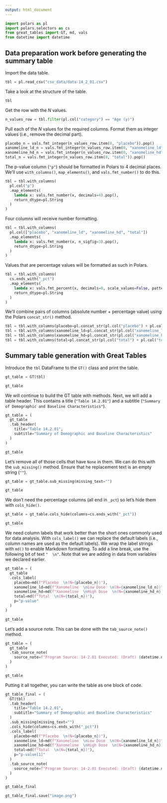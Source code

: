 ```yaml
---
output: html_document
---
```


```python
import polars as pl
import polars.selectors as cs
from great_tables import GT, md, vals
from datetime import datetime
```

## Data preparation work before generating the summary table

Import the data table.

```python
tbl = pl.read_csv("csv_data/data-14_2_01.csv")
```

Take a look at the structure of the table.

```python
tbl
```

Get the row with the *N* values.

```python
n_values_row = tbl.filter(pl.col("category") == "Age (y)")
```

Pull each of the *N* values for the required columns. Format them as integer values (i.e., remove the decimal part).

```python
placebo_n = vals.fmt_integer(n_values_row.item(0, "placebo")).pop()
xanomeline_ld_n = vals.fmt_integer(n_values_row.item(0, "xanomeline_ld")).pop()
xanomeline_hd_n = vals.fmt_integer(n_values_row.item(0, "xanomeline_hd")).pop()
total_n = vals.fmt_integer(n_values_row.item(0, "total")).pop()
```

The p-value column (`"p"`) should be formatted in Polars to 4 decimal places. We'll use `with_columns()`, `map_elements()`,
and `vals.fmt_number()` to do this.

```python
tbl = tbl.with_columns(
  pl.col("p")
  .map_elements(
    lambda x: vals.fmt_number(x, decimals=4).pop(),
    return_dtype=pl.String
  )
)
```

Four columns will receive number formatting.

```python
tbl = tbl.with_columns(
  pl.col(["placebo", "xanomeline_ld", "xanomeline_hd", "total"])
  .map_elements(
    lambda x: vals.fmt_number(x, n_sigfig=3).pop(),
    return_dtype=pl.String
  )
)
```

Values that are percentage values will be formatted as such in Polars.

```python
tbl = tbl.with_columns(
  cs.ends_with("_pct")
  .map_elements(
    lambda x: vals.fmt_percent(x, decimals=0, scale_values=False, pattern=" ({x})").pop(),
    return_dtype=pl.String
  )
)
```

We'll combine pairs of columns (absolute number + percentage value) using the Polars `concat_str()` method.

```python
tbl = tbl.with_columns(placebo=pl.concat_str(pl.col("placebo") + pl.col("placebo_pct").fill_null("")))
tbl = tbl.with_columns(xanomeline_ld=pl.concat_str(pl.col("xanomeline_ld") + pl.col("xanomeline_ld_pct").fill_null("")))
tbl = tbl.with_columns(xanomeline_hd=pl.concat_str(pl.col("xanomeline_hd") + pl.col("xanomeline_hd_pct").fill_null("")))
tbl = tbl.with_columns(total=pl.concat_str(pl.col("total") + pl.col("total_pct").fill_null("")))
```

## Summary table generation with Great Tables

Introduce the `tbl` DataFrame to the `GT()` class and print the table.

```python
gt_table = GT(tbl)

gt_table
```

We will continue to build the GT table with methods. Next, we will add a table header. This contains a
title (`"Table 14.2.01"`) and a subtitle (`"Summary of Demographic and Baseline Characteristics"`).

```python
gt_table = (
  gt_table
  .tab_header(
    title="Table 14.2.01",
    subtitle="Summary of Demographic and Baseline Characteristics"
  )
)

gt_table
```

Let's remove all of those cells that have `None` in them. We can do this with the `sub_missing()` method.
Ensure that he replacement text is an empty string (`""`).

```python
gt_table = gt_table.sub_missing(missing_text="")

gt_table
```

We don't need the percentage columns (all end in `_pct`) so let's hide them with `cols_hide()`.

```python
gt_table = gt_table.cols_hide(columns=cs.ends_with("_pct"))

gt_table
```

We need column labels that work better than the short ones commonly used for data analysis.
With `cols_label()` we can replace the default labels (i.e., column names are used as the default labels).
We wrap the label strings with `md()` to enable Markdown formatting. To add a line break, use the
following bit of text `"  \n"`. Note that we are adding in data from variables we declared earlier.

```python
gt_table = (
  gt_table
  .cols_label(
    placebo=md(f"Placebo  \n(N={placebo_n})"),
    xanomeline_ld=md(f"Xanomeline  \nLow Dose  \n(N={xanomeline_ld_n})"),
    xanomeline_hd=md(f"Xanomeline  \nHigh Dose  \n(N={xanomeline_hd_n})"),
    total=md(f"Total  \n(N={total_n})"),
    p="p-value"
  )
)

gt_table
```

Let's add a source note. This can be done with the `tab_source_note()` method.

```python
gt_table = (
  gt_table
  .tab_source_note(
    source_note=f"Program Source: 14-2.01 Executed: (Draft) {datetime.now().date().isoformat()}"
  )
)

gt_table
```

Putting it all together, you can write the table as one block of code.

```python
gt_table_final = (
  GT(tbl)
  .tab_header(
    title="Table 14.2.01",
    subtitle="Summary of Demographic and Baseline Characteristics"
  )
  .sub_missing(missing_text="")
  .cols_hide(columns=cs.ends_with("_pct"))
  .cols_label(
    placebo=md(f"Placebo  \n(N={placebo_n})"),
    xanomeline_ld=md(f"Xanomeline  \nLow Dose  \n(N={xanomeline_ld_n})"),
    xanomeline_hd=md(f"Xanomeline  \nHigh Dose  \n(N={xanomeline_hd_n})"),
    total=md(f"Total  \n(N={total_n})"),
    p="p-value[1]"
  )
  .tab_source_note(
    source_note=f"Program Source: 14-2.01 Executed: (Draft) {datetime.now().date().isoformat()}"
  )
)

gt_table_final

gt_table_final.save("image.png")
```
